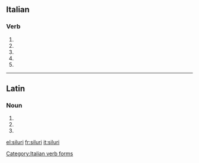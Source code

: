 ==Italian==

===Verb===
{{head|it|verb form}}

# {{inflection of|silurare||2|s|pres|indc|lang=it}}
# {{inflection of|silurare||1|s|pres|subj|lang=it}}
# {{inflection of|silurare||2|s|pres|subj|lang=it}}
# {{inflection of|silurare||3|s|pres|subj|lang=it}}
# {{inflection of|silurare||3|s|impr|lang=it}}

[[Category:Italian verb forms]]

----

==Latin==

===Noun===
{{la-noun-form|silūrī}}

# {{inflection of|silūrus||nom|p|lang=la}}
# {{inflection of|silūrus||gen|s|lang=la}}
# {{inflection of|silūrus||voc|p|lang=la}}

[[el:siluri]]
[[fr:siluri]]
[[it:siluri]]
